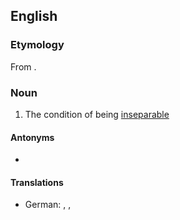 ==English==

===Etymology===
From {{uder|en|la|inseparabilitas}}.

===Noun===
{{en-noun|~}}

# The condition of being [[inseparable]]

====Antonyms====
* {{l|en|separability}}

====Translations====
{{trans-top|condition of being inseparable}}
* German: {{t|de|Untrennbarkeit|f}}, {{t|de|Unteilbarkeit|f}}, {{t|de|Unzertrennlichkeit|f}}
{{trans-mid}}

{{trans-bottom}}